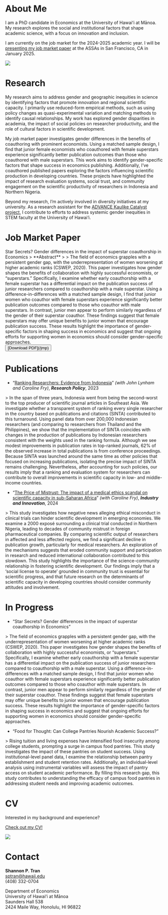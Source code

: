 
# About Me

<div className='flex flex-wrap gap-4 md:gap-8'>
<div className='w-full md:w-1/2'>
<span className='text-primary text-3xl'>
I am a PhD candidate in Economics at the University of Hawaiʻi at Mānoa.
</span>

<span className='text-primary text-lg'>
My research explores the social and institutional factors that shape academic science, with a focus on innovation and inclusion.
</span>

I am currently on the job market for the 2024-2025 academic year. I will be [presenting my job market paper](https://www.aeaweb.org/conference/2025/preliminary/2057?q=eNo1jEEKgDAMBP-yZwU9ePEdfqDWUHKoLUlRpPTvpoi32d1hK5RUOZ3bkwlr_SNWzGgDvCsUkjyWMcCpJv9hIYlGu_AR-AzWHK5b87j0lSN93sV091_J2YplQmsvh7kjfQ) at the ASSAs in San Francisco, CA in January 2025.
</div>

<div className='basis-0 grow'>
<img src='/images/shantran.png' className='mx-auto max-w-[90%] md:max-w-full' />
</div>
</div>

# Research

My research aims to address gender and geographic inequities in science by identifying factors that promote innovation and regional scientific capacity. I primarily use reduced-form empirical methods, such as using policy changes as quasi-experimental variation and matching methods to identify causal relationships. My work has explored gender disparities in academia, the impact of social policies on researcher productivity, and the role of cultural factors in scientific development.

My job market paper investigates gender differences in the benefits of coauthoring with prominent economists. Using a matched sample design, I find that junior female economists who coauthored with female superstars experience significantly better publication outcomes than those who coauthored with male superstars. This work aims to identify gender-specific factors that shape success in economics publishing. Additionally, I’ve coauthored published papers exploring the factors influencing scientific production in developing countries. These projects have highlighted the impact of research evaluation systems, social trust, and community engagement on the scientific productivity of researchers in Indonesia and Northern Nigeria.

Beyond my research, I’m actively involved in diversity initiatives at my university. As a research assistant for the [ADVANCE Kaulike Catalyst project](https://manoa.hawaii.edu/advance/), I contribute to efforts to address systemic gender inequities in STEM faculty at the University of Hawai‘i.

# Job Market Paper

<span className='text-2xl'>
Star Secrets? Gender differences in the impact of superstar coauthorship in Economics
</span>

<span className='md:text-sm'>
> **Abstract**
>
> The field of economics grapples with a persistent gender gap, with the underrepresentation of women worsening at higher academic ranks (CSWEP, 2020). This paper investigates how gender shapes the benefits of collaboration with highly successful economists, or “superstars.” Specifically, I examine whether early coauthorship with a female superstar has a differential impact on the publication success of junior researchers compared to coauthorship with a male superstar. Using a difference-in-differences with a matched sample design, I find that junior women who coauthor with female superstars experience significantly better publication outcomes compared to those who coauthor with male superstars. In contrast, junior men appear to perform similarly regardless of the gender of their superstar coauthor. These findings suggest that female superstars may offer unique benefits to junior women that encourage publication success. These results highlight the importance of gender-specific factors in shaping success in economics and suggest that ongoing efforts for supporting women in economics should consider gender-specific approaches.
</span>

<div className='text-center'>
<Button asChild>[Download PDF](/jmp)</Button>
</div>

# Publications

- “[Ranking Researchers: Evidence from Indonesia](https://www.sciencedirect.com/science/article/abs/pii/S0048733323000379)” _(with John Lynham and Caroline Fry)_, **_Research Policy_**, 2023

<CollapsibleAbstract buttonText='View Abstract' className='md:text-sm'>
> In the span of three years, Indonesia went from being the second-worst to the top producer of scientific journal articles in Southeast Asia. We investigate whether a transparent system of ranking every single researcher in the country based on publications and citations (SINTA) contributed to this turnaround. Using panel data from over 200,000 Indonesian researchers (and comparing to researchers from Thailand and the Philippines), we show that the implementation of SINTA coincides with changes in the production of publications by Indonesian researchers consistent with the weights used in the ranking formula. Although we see modest improvements in publication rates in top-ranked journals, 62% of the observed increase in total publications is from conference proceedings. Because SINTA was launched around the same time as other policies that focused on increasing publications, isolating the precise impact of SINTA remains challenging. Nevertheless, after accounting for such policies, our results imply that a ranking and evaluation system for researchers can contribute to overall improvements in scientific capacity in low- and middle-income countries.
</CollapsibleAbstract>

- “[The Price of Mistrust: The impact of a medical ethics scandal on scientific capacity in sub-Saharan Africa](https://www.tandfonline.com/doi/full/10.1080/13662716.2024.2421933)” _(with Caroline Fry)_, **_Industry and Innovation_**, 2024

<CollapsibleAbstract buttonText='View Abstract' className='md:text-sm'>
> This study investigates how negative news alleging ethical misconduct in clinical trials can hinder scientific development in emerging economies. We examine a 2000 exposé surrounding a clinical trial conducted in Northern Nigeria, leading to decades of community mistrust in foreign pharmaceutical companies. By comparing scientific output of researchers in affected and less affected regions, we find a significant decline in publication growth, particularly for medical researchers. An exploration of the mechanisms suggests that eroded community support and participation in research and reduced international collaboration contributed to this slowdown. This study highlights the importance of the science-community relationship in fostering scientific development. Our findings imply that a ‘social license to operate’ grounded in community trust is essential for scientific progress, and that future research on the determinants of scientific capacity in developing countries should consider community attitudes and involvement.
</CollapsibleAbstract>

# In Progress

- “Star Secrets? Gender differences in the impact of superstar coauthorship in Economics”

<CollapsibleAbstract buttonText='View Abstract' className='md:text-sm'>
> The field of economics grapples with a persistent gender gap, with the underrepresentation of women worsening at higher academic ranks (CSWEP, 2020). This paper investigates how gender shapes the benefits of collaboration with highly successful economists, or “superstars.” Specifically, I examine whether early coauthorship with a female superstar has a differential impact on the publication success of junior researchers compared to coauthorship with a male superstar. Using a difference-in-differences with a matched sample design, I find that junior women who coauthor with female superstars experience significantly better publication outcomes compared to those who coauthor with male superstars. In contrast, junior men appear to perform similarly regardless of the gender of their superstar coauthor. These findings suggest that female superstars may offer unique benefits to junior women that encourage publication success. These results highlight the importance of gender-specific factors in shaping success in economics and suggest that ongoing efforts for supporting women in economics should consider gender-specific approaches.
</CollapsibleAbstract>

- “Food for Thought: Can College Pantries Nourish Academic Success?”

<CollapsibleAbstract buttonText='View Abstract' className='md:text-sm'>
> Rising tuition and living expenses have intensified food insecurity among college students, prompting a surge in campus food pantries. This study investigates the impact of these pantries on student success. Using institutional-level panel data, I examine the relationship between pantry establishment and student retention rates. Additionally, an individual-level analysis using instrumental variables will assess the impact of pantry access on student academic performance. By filling this research gap, this study contributes to understanding the efficacy of campus food pantries in addressing student needs and improving academic outcomes.
</CollapsibleAbstract>

# CV

<div className='flex gap-4 md:gap-8 items-center'>
<div>
<div className='text-2xl'>
Interested in my background and experience?

[Check out my CV!](/cv)
</div>
</div>

<div className='hidden md:block'>
<img src='/images/ellipsis.jpg' className='max-h-[10rem] mx-auto' />
</div>
</div>

# Contact

<span className='text-lg'>**Shannon P. Tran**</span><br/>
[sptran@hawaii.edu](mailto:sptran@hawaii.edu)<br />
<span className='text-primary'>(408) 332-0704</span>

Department of Economics<br />
University of Hawaiʻi at Mānoa<br />
Saunders Hall 538<br />
2424 Maile Way, Honolulu, HI 96822
